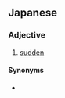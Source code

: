 ==Japanese==
{{ja-kanjitab|こつ|えん|yomi=o}}

===Adjective===
{{ja-adj|infl=tari|こつえん}}

# [[sudden]]

====Synonyms====
* {{ja-r|忽然|こつぜん}}